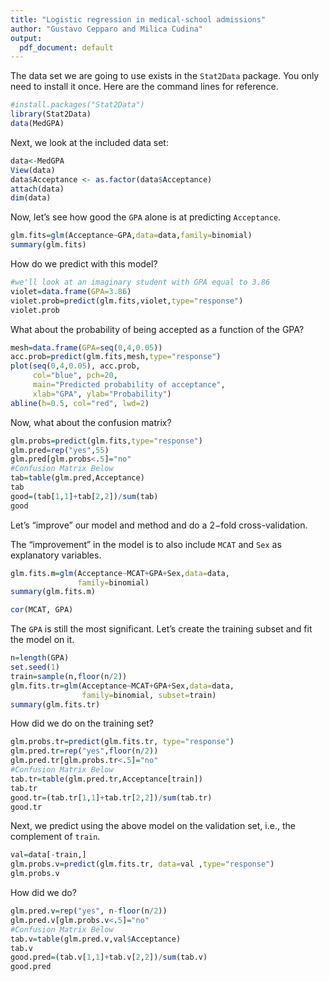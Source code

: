 ```yaml
---
title: "Logistic regression in medical-school admissions"
author: "Gustavo Cepparo and Milica Cudina"
output:
  pdf_document: default
---
```


The data set we are going to use exists in the `Stat2Data` package. You only need to install it once. Here are the command lines for reference. 

```r
#install.packages("Stat2Data")
library(Stat2Data)
data(MedGPA)
```

Next, we look at the included data set:

```r
data<-MedGPA
View(data)
data$Acceptance <- as.factor(data$Acceptance)
attach(data)
dim(data)
```

Now, let's see how good the `GPA` alone is at predicting `Acceptance`.

```r
glm.fits=glm(Acceptance~GPA,data=data,family=binomial)
summary(glm.fits)
```

How do we predict with this model?

```r
#we'll look at an imaginary student with GPA equal to 3.86
violet=data.frame(GPA=3.86)
violet.prob=predict(glm.fits,violet,type="response")
violet.prob
```

What about the probability of being accepted as a function of the GPA?

```r
mesh=data.frame(GPA=seq(0,4,0.05))
acc.prob=predict(glm.fits,mesh,type="response")
plot(seq(0,4,0.05), acc.prob,
     col="blue", pch=20, 
     main="Predicted probability of acceptance",
     xlab="GPA", ylab="Probability")
abline(h=0.5, col="red", lwd=2)
```
Now, what about the confusion matrix?

```r
glm.probs=predict(glm.fits,type="response")
glm.pred=rep("yes",55)
glm.pred[glm.probs<.5]="no"
#Confusion Matrix Below
tab=table(glm.pred,Acceptance)
tab
good=(tab[1,1]+tab[2,2])/sum(tab)
good
```
Let's "improve" our model and method and do a $2-$fold cross-validation. 

The "improvement" in the model is to also include `MCAT` and `Sex` as explanatory variables. 

```r
glm.fits.m=glm(Acceptance~MCAT+GPA+Sex,data=data,
               family=binomial)
summary(glm.fits.m)
```
```r
cor(MCAT, GPA)
```


The `GPA` is still the most significant. Let's create the training subset and fit the model on it. 

```r
n=length(GPA)
set.seed(1)
train=sample(n,floor(n/2))
glm.fits.tr=glm(Acceptance~MCAT+GPA+Sex,data=data,
                family=binomial, subset=train)
summary(glm.fits.tr)
```

How did we do on the training set?

```r
glm.probs.tr=predict(glm.fits.tr, type="response")
glm.pred.tr=rep("yes",floor(n/2))
glm.pred.tr[glm.probs.tr<.5]="no"
#Confusion Matrix Below
tab.tr=table(glm.pred.tr,Acceptance[train])
tab.tr
good.tr=(tab.tr[1,1]+tab.tr[2,2])/sum(tab.tr)
good.tr
```

Next, we predict using the above model on the validation set, i.e., the complement of `train`. 

```r
val=data[-train,]
glm.probs.v=predict(glm.fits.tr, data=val ,type="response")
glm.probs.v
```

How did we do?

```r
glm.pred.v=rep("yes", n-floor(n/2))
glm.pred.v[glm.probs.v<.5]="no"
#Confusion Matrix Below
tab.v=table(glm.pred.v,val$Acceptance)
tab.v
good.pred=(tab.v[1,1]+tab.v[2,2])/sum(tab.v)
good.pred
```





